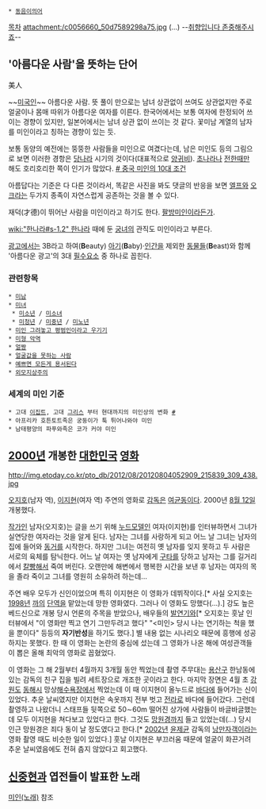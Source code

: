  * [[동음이의어]]

[[목차]]
attachment:/c0056660_50d7589298a75.jpg
(...) --[[취향입니다 존중해주시죠]]--
== '아름다운 사람'을 뜻하는 단어 ==

美人

~~[[미국]]인~~ 아름다운 사람. 뜻 풀이 만으로는 남녀 상관없이 쓰여도 상관없지만 주로 얼굴이나 몸매 따위가 아름다운 여자를 이른다. 한국어에서는 보통 여자에 한정되어 쓰이는 경향이 있지만, 일본어에서는 남녀 상관 없이 쓰이는 것 같다. 꽃미남 계열의 남자를 미인이라고 칭하는 경향이 있는 듯.

보통 동양의 예전에는 뚱뚱한 사람들을 미인으로 여겼다는데, 남은 미인도 등의 그림으로 보면 이러한 경항은 [[당나라]] 시기의 것이다(대표적으로 [[양귀비]]). [[초나라]]나 [[전한]]때만 해도 호리호리한 쪽이 인기가 많았다. [http://drlee.org/etcetra/chinese/beauty.html # 중국 미인의 10대 조건] 

아름답다는 기준은 다 다른 것이라서, 똑같은 사진을 봐도 댓글의 반응을 보면 [[엘프]]와 [[오크]]라는 두가지 종족이 자연스럽게 공존하는 것을 볼 수 있다.

재덕(才德)이 뛰어난 사람을 미인이라고 하기도 한다. [[팔방미인]]이라든가. 

[[wiki:"한나라#s-1.2" 한나라]] 때에 둔 [[궁녀]]의 관직도 미인이라고 부른다. 

[[광고]]에서는 3B라고 하여('''B'''eauty) [[아기]]('''B'''aby)·[[인간]]을 제외한 [[동물]]들('''B'''east)와 함께 '아름다운 광고'의 3대 [[필수요소]] 중 하나로 꼽힌다.

=== 관련항목 ===
 * [[미남]]
 * [[미녀]]
  * [[미소년]] / [[미소녀]]
  * [[미청년]] / [[미중년]] / [[미노년]]
 * [[미인 그려놓고 평범인이라고 우기기]]
 * [[미형 악역]]
 * [[얼짱]]
 * [[얼굴값을 못하는 사람]] 
 * [[예쁘면 모든게 용서된다]]
 * [[외모지상주의]]


=== 세계의 미인 기준 ===
 * 고대 [[이집트]], 고대 [[그리스]] 부터 현대까지의 미인상의 변화 [https://www.youtube.com/watch?v=Xrp0zJZu0a4 #]
 * 아프리카 호튼토트족은 궁둥이가 툭 튀어나와야 미인
 * 남태평양의 파푸와족은 코가 커야 미인

== [[2000년]] 개봉한 [[대한민국]] [[영화]] ==
http://img.etoday.co.kr/pto_db/2012/08/20120804052909_215839_309_438.jpg

[[오지호]](남자 역), [[이지현]](여자 역) 주연의 영화로 [[감독]]은 [[여균동]]이다. 2000년 [[8월 12일]] 개봉했다.

[[작가]]인 남자(오지호)는 글을 쓰기 위해 [[누드모델]]인 여자(이지현)를 인터뷰하면서 그녀가 실연당한 여자라는 것을 알게 된다. 남자는 그녀를 사랑하게 되고 어느 날 그녀는 남자의 집에 들어와 [[동거]]를 시작한다. 하지만 그녀는 여전히 옛 남자를 잊지 못하고 두 사람은 서로의 육체를 탐닉한다. 어느 날 여자는 옛 남자에게 [[구타]]를 당하고 남자는 그를 길거리에서 [[칼빵]]해서 죽여 버린다. 오랜만에 해변에서 행복한 시간을 보낸 후 남자는 여자의 목을 졸라 죽이고 그녀를 영원히 소유하려 하는데...

주연 배우 모두가 신인이었으며 특히 이지현은 이 영화가 데뷔작이다.[* 사실 오지호는 [[1998년]] [[까]]의 [[단역]]을 맡았는데 망한 영화였다. 그러나 이 영화도 망했다(...).] 강도 높은 베드신으로 개봉 당시 언론의 주목을 받았으나, 배우들의 [[발연기]]와[* 오지호는 훗날 인터뷰에서 "이 영화만 찍고 연기 그만두려고 했다" "<미인> 당시 나는 연기하는 척을 했을 뿐이다" 등등의 '''자기반성'''을 하기도 했다.] 별 내용 없는 시나리오 때문에 흥행에 성공하지는 못했다. 한 때 이 영화는 논란의 중심에 섰는데 그 영화가 나온 해에 여성관객들이 뽑은 올해 최악의 영화로 꼽혔었다.

이 영화는 그 해 2월부터 4월까지 3개월 동안 찍었는데 촬영 주무대는 [[용산구]] 한남동에 있는 감독의 친구 집을 빌려 세트장으로 개조한 곳이라고 한다. 마지막 장면은 4월 초 [[강원도]] [[동해시]] 망상[[해수욕장]]에서 찍었는데 이 때 이지현이 올누드로 [[바다]]에 들어가는 신이 있었다. 추운 날씨였지만 이지현은 속옷까지 전부 벗고 [[전라]]로 바다에 들어갔다. 그런데 촬영하고 나왔더니 스태프들 뒷쪽으로 50∼60m 떨어진 상가에 사람들이 바글바글했는데 모두 이지현을 쳐다보고 있었다고 한다. 그것도 [[망원경]]까지 들고 있었는데(...) 당시 인근 망원경은 죄다 동이 날 정도였다고 한다.[* [[2002년]] [[윤제균]] 감독의 [[낭만자객]]이라는 영화 촬영 때도 비슷한 일이 있었다.] 훗날 이지현은 부끄러움 때문에 얼굴이 화끈거려 추운 날씨였음에도 전혀 춥지 않았다고 회고했다.

== [[신중현]]과 엽전들이 발표한 노래 ==
[[미인(노래)]] 참조
